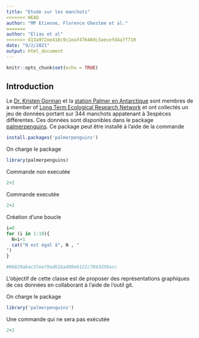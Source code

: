 ```yaml
---
title: "Etude sur les manchots"
<<<<<<< HEAD
author: "MP Etienne, Florence Ghestem et al."
=======
author: "Elias et al"
>>>>>>> d13a972ee416c9c1eaf47640dc3aecefd4a7f710
date: "9/2/2021"
output: html_document
---
```


```r
knitr::opts_chunk$set(echo = TRUE)
```

## Introduction 

Le  [Dr. Kristen Gorman](https://www.uaf.edu/cfos/people/faculty/detail/kristen-gorman.php) et la [station Palmer en Antarctique](https://pal.lternet.edu/) sont membres  de a member of [ Long Term Ecological Research Network](https://lternet.edu/) et ont collectés un jeu de données portant sur 344 manchots appatenant à 3espèces différentes. Ces données sont disponibles dans le package [palmerpenguins](https://allisonhorst.github.io/palmerpenguins/). Ce package peut être installé à l'aide de la commande

```r
install.packages('palmerpenguins')

```

On charge le package 
```r
library(palmerpenguins)
```

Commande non executée 

```r
2+2
```

Commande executée 
```r
2+2
```

Création d'une boucle 

```r
i=0
for (i in 1:10){
  N=i+1
  cat("N est égal à", N , "
")
}

#06829abac37ea79ad61ba498eb121c7043d39acc
```

L'objectif de cette classe est de proposer des représentations graphiques de ces données en collaborant à l'aide de l'outil git.


On charge le package 
```r
library('palmerpenguins')
```


Une commande qui ne sera pas exécutée

```r
2+2
```

